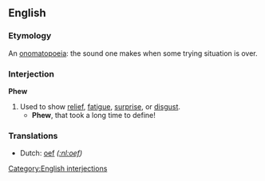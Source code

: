 ==English==

===Etymology===
An [[onomatopoeia]]: the sound one makes when some trying situation is over.

===Interjection===
'''Phew'''
# Used to show [[relief]], [[fatigue]], [[surprise]], or [[disgust]].
#* '''Phew''', that took a long time to define!

===Translations===
*Dutch: [[oef]] ''([[:nl:oef]])''

[[Category:English interjections]]
